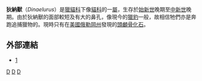 {{Speciesbox
| taxon = Dinaelurus crassus
| fossil_range= {{Fossil range|晚始新世|晚中新世|晚[[始新世|始新世]]－晚[[中新世|中新世]]}}
| status = Fossil
| status_system = 
| binomial_authority = Eaton, 1922
}}

'''狄納獸'''（''Dinaelurus''）是[[獵貓科|獵貓科]]下像[[貓科|貓科]]的一[[屬|屬]]，生存於[[始新世|始新世]]晚期至[[中新世|中新世]]晚期。由於狄納獸的面部較短及有大的鼻孔，像現今的[[獵豹|獵豹]]一般，故相信牠們亦是奔跑追捕獵物的。現時只有在[[美國|美國]][[俄勒岡州|俄勒岡州]]發現的[[頭顱骨|頭顱骨]][[化石|化石]]。

==外部連結==
* [https://web.archive.org/web/20080620030107/http://home.earthlink.net/~ratha13/id5.html]
{{獵貓科}}
{{Taxonbar|from=Q1043243}}

[[Category:狄納獸屬|D]]
[[Category:中新世哺乳類|D]]
[[Category:1922年描述的动物|D]]